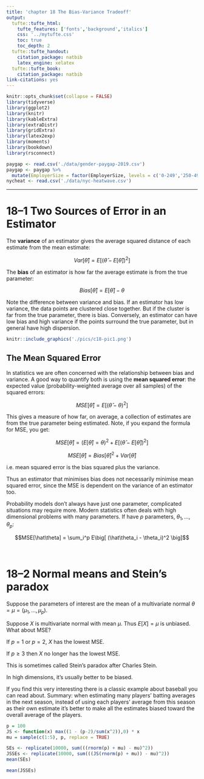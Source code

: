 ```yaml
---
title: 'chapter 18 The Bias-Variance Tradeoff'
output:
  tufte::tufte_html:
    tufte_features: ['fonts','background','italics']
    css: '../mytufte.css'
    toc: true
    toc_depth: 2
  tufte::tufte_handout:
    citation_package: natbib
    latex_engine: xelatex
  tufte::tufte_book:
    citation_package: natbib
link-citations: yes
---
```


```r
knitr::opts_chunk$set(collapse = FALSE)
library(tidyverse)
library(ggplot2)
library(knitr)
library(kableExtra)
library(extraDistr)
library(gridExtra)
library(latex2exp)
library(moments)
library(bookdown)
library(rsconnect)
```

```r
paygap <- read.csv('./data/gender-paygap-2019.csv')
paygap <- paygap %>%
  mutate(EmployerSize = factor(EmployerSize, levels = c('0-249','250-499','500-999','1000-4999','5000-19999','20000+')))
nycheat <- read.csv('./data/nyc-heatwave.csv')
```

\newcommand{\E}{\text{E}}
\newcommand{\Var}{\text{Var}}
\newcommand{\SD}{\text{SD}}
\newcommand{\SE}{\text{SE}}
\newcommand{\Cov}{\text{Cov}}
\newcommand{\Cor}{\text{Cor}}
\renewcommand{\P}{\text{P}}
\newcommand{\pd}[2]{\frac{\partial #1}{\partial #2}}
\newcommand{\sumin}{\sum_i^n}
\newcommand{\Bias}{\text{Bias}}

---

# 18--1 Two Sources of Error in an Estimator 

The **variance** of an estimator gives the average squared distance of each estimate from the mean estimate:

$$Var[\hat\theta] = E \big[ (\hat\theta - E[\hat\theta])^2 \big]$$

The **bias** of an estimator is how far the average estimate is from the true parameter:

$$Bias[\hat\theta] = E[\hat\theta] - \theta$$

Note the difference between variance and bias. If an estimator has low variance, the data points are clustered close together. But if the cluster is far from the true parameter, there is bias. Conversely, an estimator can have low bias and high variance if the points surround the true parameter, but in general have high dispersion.   

```r
knitr::include_graphics('./pics/c18-pic1.png')
```


## The Mean Squared Error

In statistics we are often concerned with the relationship between bias and variance. A good way to quantify both is using the **mean squared error**: the expected value (probability-weighted average over all samples) of the squared errors:

$$MSE[\hat\theta] = E\big[ (\hat\theta - \theta)^2 \big]$$

This gives a measure of how far, on average, a collection of estimates are from the true parameter being estimated. Note, if you expand the formula for MSE, you get:

$$MSE[\hat\theta] = (E[\hat\theta] = \theta)^2 + E \big[ (\hat\theta - E[\hat\theta])^2 \big]$$

$$MSE[\hat\theta] = Bias[\hat\theta]^2 + Var[\hat\theta]$$

i.e. mean squared error is the bias squared plus the variance.  

Thus an estimator that minimises bias does not necessarily minimise mean squared error, since the MSE is dependent on the variance of an estimator too.  

Probability models don’t always have just one parameter, complicated situations may require more. Modern statistics often deals with high dimensional problems with many parameters. If have $p$ parameters, $\theta_1, ..., \theta_p$:

$$MSE[\hat\theta] = \sum_i^p E\big[ (\hat\theta_i - \theta_i)^2 \big]$$



\ 

# 18--2 Normal means and Stein's paradox

Suppose the parameters of interest are the mean of a multivariate normal $\theta = \mu = (\mu_1, ..., \mu_p)$.  

Suppose $X$ is multivariate normal with mean $\mu$. Thus $E[X] = \mu$ is unbiased. What about MSE?

If $p=1$ or $p=2$, $X$ has the lowest MSE.  

If $p \geq 3$ then $X$ no longer has the lowest MSE.  

This is sometimes called Stein’s paradox after Charles Stein.

In high dimensions, it’s usually better to be biased. 

If you find this very interesting there is a classic example about baseball you can read about. Summary: when estimating many players’ batting averages in the next season, instead of using each players’ average from this season as their own estimate it’s better to make all the estimates biased toward the overall average of the players.  

```r
p = 100
JS <- function(x) max((1 - (p-2)/sum(x^2)),0) * x
mu = sample(c(1:5), p, replace = TRUE)
```

```r
SEs <- replicate(10000, sum(((rnorm(p) + mu) - mu)^2))
JSSEs <- replicate(10000, sum(((JS(rnorm(p) + mu)) - mu)^2))
mean(SEs)
```

```r
mean(JSSEs)
```
